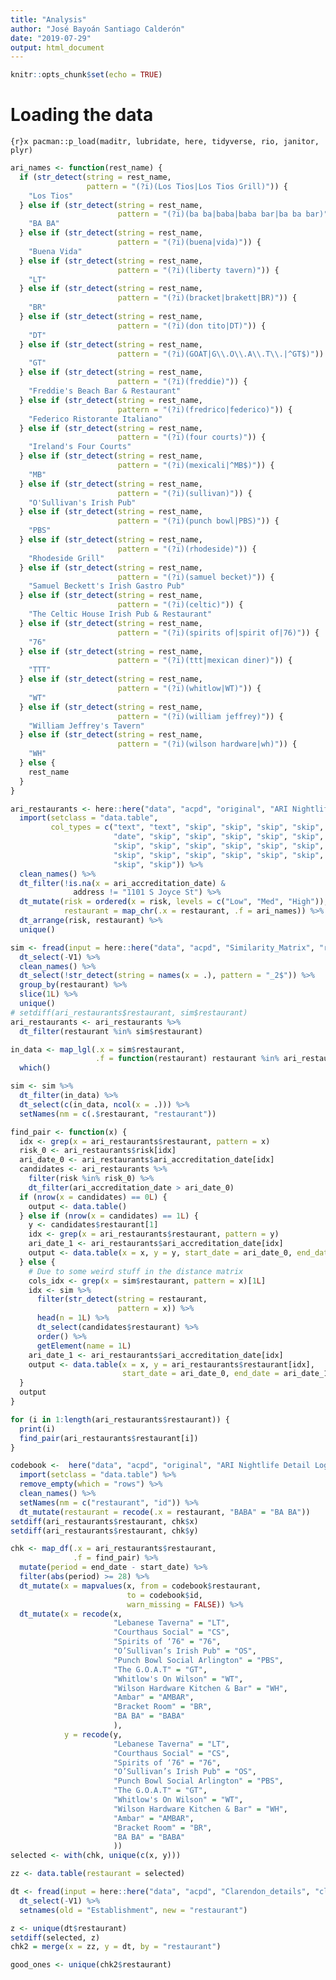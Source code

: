 ```yaml
---
title: "Analysis"
author: "José Bayoán Santiago Calderón"
date: "2019-07-29"
output: html_document
---
```


```r
knitr::opts_chunk$set(echo = TRUE)
```

# Loading the data

```{r}x
pacman::p_load(maditr, lubridate, here, tidyverse, rio, janitor, plyr)
```

```r
ari_names <- function(rest_name) {
  if (str_detect(string = rest_name,
                 pattern = "(?i)(Los Tios|Los Tios Grill)")) {
    "Los Tios"
  } else if (str_detect(string = rest_name,
                        pattern = "(?i)(ba ba|baba|baba bar|ba ba bar)")) {
    "BA BA"
  } else if (str_detect(string = rest_name,
                        pattern = "(?i)(buena|vida)")) {
    "Buena Vida"
  } else if (str_detect(string = rest_name,
                        pattern = "(?i)(liberty tavern)")) {
    "LT"
  } else if (str_detect(string = rest_name,
                        pattern = "(?i)(bracket|brakett|BR)")) {
    "BR"
  } else if (str_detect(string = rest_name,
                        pattern = "(?i)(don tito|DT)")) {
    "DT"
  } else if (str_detect(string = rest_name,
                        pattern = "(?i)(GOAT|G\\.O\\.A\\.T\\.|^GT$)")) {
    "GT"
  } else if (str_detect(string = rest_name,
                        pattern = "(?i)(freddie)")) {
    "Freddie's Beach Bar & Restaurant"
  } else if (str_detect(string = rest_name,
                        pattern = "(?i)(fredrico|federico)")) {
    "Federico Ristorante Italiano"
  } else if (str_detect(string = rest_name,
                        pattern = "(?i)(four courts)")) {
    "Ireland's Four Courts"
  } else if (str_detect(string = rest_name,
                        pattern = "(?i)(mexicali|^MB$)")) {
    "MB"
  } else if (str_detect(string = rest_name,
                        pattern = "(?i)(sullivan)")) {
    "O'Sullivan's Irish Pub"
  } else if (str_detect(string = rest_name,
                        pattern = "(?i)(punch bowl|PBS)")) {
    "PBS"
  } else if (str_detect(string = rest_name,
                        pattern = "(?i)(rhodeside)")) {
    "Rhodeside Grill"
  } else if (str_detect(string = rest_name,
                        pattern = "(?i)(samuel becket)")) {
    "Samuel Beckett's Irish Gastro Pub"
  } else if (str_detect(string = rest_name,
                        pattern = "(?i)(celtic)")) {
    "The Celtic House Irish Pub & Restaurant"
  } else if (str_detect(string = rest_name,
                        pattern = "(?i)(spirits of|spirit of|76)")) {
    "76"
  } else if (str_detect(string = rest_name,
                        pattern = "(?i)(ttt|mexican diner)")) {
    "TTT"
  } else if (str_detect(string = rest_name,
                        pattern = "(?i)(whitlow|WT)")) {
    "WT"
  } else if (str_detect(string = rest_name,
                        pattern = "(?i)(william jeffrey)")) {
    "William Jeffrey's Tavern"
  } else if (str_detect(string = rest_name,
                        pattern = "(?i)(wilson hardware|wh)")) {
    "WH"
  } else {
    rest_name
  }
}
```

```r
ari_restaurants <- here::here("data", "acpd", "original", "ARI Nightlife Detail Logs", "ARI Restaurant List.xlsx") %>%
  import(setclass = "data.table",
         col_types = c("text", "text", "skip", "skip", "skip", "skip", "text",
                       "date", "skip", "skip", "skip", "skip", "skip", "skip",
                       "skip", "skip", "skip", "skip", "skip", "skip",
                       "skip", "skip", "skip", "skip", "skip", "skip",
                       "skip", "skip")) %>%
  clean_names() %>%
  dt_filter(!is.na(x = ari_accreditation_date) &
              address != "1101 S Joyce St") %>%
  dt_mutate(risk = ordered(x = risk, levels = c("Low", "Med", "High")),
            restaurant = map_chr(.x = restaurant, .f = ari_names)) %>%
  dt_arrange(risk, restaurant) %>%
  unique()

sim <- fread(input = here::here("data", "acpd", "Similarity_Matrix", "raw_similarity_scores.csv")) %>%
  dt_select(-V1) %>%
  clean_names() %>%
  dt_select(!str_detect(string = names(x = .), pattern = "_2$")) %>%
  group_by(restaurant) %>%
  slice(1L) %>%
  unique()
# setdiff(ari_restaurants$restaurant, sim$restaurant)
ari_restaurants <- ari_restaurants %>%
  dt_filter(restaurant %in% sim$restaurant)

in_data <- map_lgl(.x = sim$restaurant,
                   .f = function(restaurant) restaurant %in% ari_restaurants$restaurant) %>%
  which()

sim <- sim %>%
  dt_filter(in_data) %>%
  dt_select(c(in_data, ncol(x = .))) %>%
  setNames(nm = c(.$restaurant, "restaurant"))

find_pair <- function(x) {
  idx <- grep(x = ari_restaurants$restaurant, pattern = x)
  risk_0 <- ari_restaurants$risk[idx]
  ari_date_0 <- ari_restaurants$ari_accreditation_date[idx]
  candidates <- ari_restaurants %>%
    filter(risk %in% risk_0) %>%
    dt_filter(ari_accreditation_date > ari_date_0)
  if (nrow(x = candidates) == 0L) {
    output <- data.table()
  } else if (nrow(x = candidates) == 1L) {
    y <- candidates$restaurant[1]
    idx <- grep(x = ari_restaurants$restaurant, pattern = y)
    ari_date_1 <- ari_restaurants$ari_accreditation_date[idx]
    output <- data.table(x = x, y = y, start_date = ari_date_0, end_date = ari_date_1)
  } else {
    # Due to some weird stuff in the distance matrix
    cols_idx <- grep(x = sim$restaurant, pattern = x)[1L]
    idx <- sim %>%
      filter(str_detect(string = restaurant,
                        pattern = x)) %>%
      head(n = 1L) %>%
      dt_select(candidates$restaurant) %>%
      order() %>%
      getElement(name = 1L)
    ari_date_1 <- ari_restaurants$ari_accreditation_date[idx]
    output <- data.table(x = x, y = ari_restaurants$restaurant[idx],
                         start_date = ari_date_0, end_date = ari_date_1)
  }
  output
}

for (i in 1:length(ari_restaurants$restaurant)) {
  print(i)
  find_pair(ari_restaurants$restaurant[i])
}

codebook <-  here("data", "acpd", "original", "ARI Nightlife Detail Logs", "Restaurant List & Acronyms.xlsx") %>%
  import(setclass = "data.table") %>%
  remove_empty(which = "rows") %>%
  clean_names() %>%
  setNames(nm = c("restaurant", "id")) %>%
  dt_mutate(restaurant = recode(.x = restaurant, "BABA" = "BA BA"))
setdiff(ari_restaurants$restaurant, chk$x)
setdiff(ari_restaurants$restaurant, chk$y)

chk <- map_df(.x = ari_restaurants$restaurant,
              .f = find_pair) %>%
  mutate(period = end_date - start_date) %>%
  filter(abs(period) >= 28) %>%
  dt_mutate(x = mapvalues(x, from = codebook$restaurant,
                          to = codebook$id,
                          warn_missing = FALSE)) %>%
  dt_mutate(x = recode(x,
                       "Lebanese Taverna" = "LT",
                       "Courthaus Social" = "CS",
                       "Spirits of ‘76" = "76",
                       "O’Sullivan’s Irish Pub" = "OS",
                       "Punch Bowl Social Arlington" = "PBS",
                       "The G.O.A.T" = "GT",
                       "Whitlow's On Wilson" = "WT",
                       "Wilson Hardware Kitchen & Bar" = "WH",
                       "Ambar" = "AMBAR",
                       "Bracket Room" = "BR",
                       "BA BA" = "BABA"
                       ),
            y = recode(y,
                       "Lebanese Taverna" = "LT",
                       "Courthaus Social" = "CS",
                       "Spirits of ‘76" = "76",
                       "O’Sullivan’s Irish Pub" = "OS",
                       "Punch Bowl Social Arlington" = "PBS",
                       "The G.O.A.T" = "GT",
                       "Whitlow's On Wilson" = "WT",
                       "Wilson Hardware Kitchen & Bar" = "WH",
                       "Ambar" = "AMBAR",
                       "Bracket Room" = "BR",
                       "BA BA" = "BABA"
                       ))
selected <- with(chk, unique(c(x, y)))

zz <- data.table(restaurant = selected)

dt <- fread(input = here::here("data", "acpd", "Clarendon_details", "clarendon_clean_01.csv")) %>%
  dt_select(-V1) %>%
  setnames(old = "Establishment", new = "restaurant")

z <- unique(dt$restaurant)
setdiff(selected, z)
chk2 = merge(x = zz, y = dt, by = "restaurant")

good_ones <- unique(chk2$restaurant)
```

